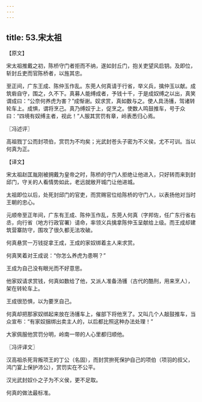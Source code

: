 ```yaml
---
---
---
```

title: 53.宋太祖
---



【原文】

宋太祖推戴之初，陈桥守门者拒而不纳，遂如封丘门，抱关吏望风启钥。及即位，斩封丘吏而官陈桥者，以旌其忠。

至正间，广东王成、陈仲玉作乱。东莞人何真请于行省，举义兵，擒仲玉以献。成筑砦自守，围之，久不下。真募人能缚成者，予钱十千，于是成奴缚之以出，真笑谓成曰：“公奈何养虎为害？”成惭谢。奴求赏，真如数与之。使人具汤镬，驾诸转轮车上。成惧，谓将烹己。真乃缚奴于上，促烹之。使数人鸣鼓推车，号于众曰：“四境有奴缚主者，视此！”人服其赏罚有章，岭表悉归心焉。

〖冯述评〗

高祖戮丁公而封项伯，赏罚为不均矣；光武封苍头子密为不义侯，尤不可训。当以何真为正。

【译文】

宋太祖赵匡胤刚被拥戴为皇帝之时，陈桥的守门人拒绝让他进入，只好转而来到封邱门，守关的人看情势如此，老远就敞开城门让他进城。

太祖即位以后，处死封邱门的官吏，而赏赐官位给陈桥的守门人，以表扬他对当时王朝的忠心。

元顺帝至正年间，广东有王成、陈仲玉作乱，东莞人何真（字邦佐，任广东行省右丞，向行省（地方行政官署）请命，率领义兵擒拿陈仲玉呈献给上级。而王成却建筑营寨防守，围攻了很久都无法攻破。

何真悬赏一万钱捉拿王成，王成的家奴绑着主人来求赏。

何真笑着对王成说：“你怎么养虎为患啊？”

王成为自己没有眼光而不好意思。

他家奴请求赏钱，何真如数给了他，又派人准备汤镬（古代的酷刑，用来烹人），架在转轮车上。

王成很恐惧，以为要烹自己。

何真却把那家奴绑起来放在汤镬车上，催部下将他烹了。又叫几个人敲鼓推车，当众宣布：“有家奴捆绑出卖主人的，以后都比照这种办法处理！”

大家佩服他赏罚分明，岭南一带的人心里都归顺他。

〖冯评译文〗

汉高祖杀死背叛项王的丁公（名固），而封赏拚死保护自己的项伯（项羽的叔父，鸿门宴上保护沛公），赏罚实在不公平。

汉光武封奴仆之子为不义侯，更不足取。

何真的做法最标准。